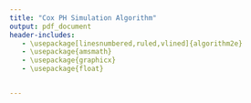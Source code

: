 ---
title: "Cox PH Simulation Algorithm"
output: pdf_document
header-includes:
   - \usepackage[linesnumbered,ruled,vlined]{algorithm2e}
   - \usepackage{amsmath}
   - \usepackage{graphicx}   
   - \usepackage{float}  


---

\begin{algorithm}[H]
\caption{Paired Cooker Profile Simulation}
\label{alg:paired-cooker-sim-detail}
\DontPrintSemicolon
\SetKwInOut{Input}{Input}\SetKwInOut{Output}{Output}

\Input{%
  Dataset of observations \(\{(t_i,\{v_k(t_i)\}_{k=1}^K,\mathrm{exp}_i)\}\),\\
  Variable set \(\mathbf V\subseteq\{v_1,\dots,v_K\}\),\\
  Grid size \(n\), matching radius \(\delta\), RNG seed (opt.)
}
\Output{Simulated trajectories \(P^{(1)},P^{(2)}\)}

\BlankLine
\SetKwBlock{Init}{Initialize}{}
\Init{
  set.seed(seed)\;
  ensure \(\mathrm{Td}\in\mathbf V\) and \(\mathrm{exp}\in\mathbf V\)\;
}

\BlankLine
\tcp{\textbf{1.} Normalize and subset}
\If{\(I_{\rm avg}\in\mathbf V\)}{
  \(I_{\rm avg}\leftarrow I_{\rm avg}/\max(I_{\rm avg})\)
}
\(\mathcal S\gets\) rows with no NA in \(\mathbf V\cup\{t\}\)\;

\BlankLine
\tcp{\textbf{2.} Define time grid}
\[
  u_j = \min_i t_i + \frac{j-1}{n-1}\bigl(\max_i t_i - \min_i t_i\bigr),
  \quad j=1,\dots,n
\]

\BlankLine
\tcp{\textbf{3.} Smooth profiles per day}
\ForEach{day \(d\)}{
  \ForEach{variable \(v\in\mathbf V\)}{
    \[
      \hat v_d(u_j)=
      \begin{cases}
        \mathrm{spline}\bigl(\{t_i\}_d,\{v(t_i)\}_d,u_j\bigr),
        &|\{t_i\}_d|>2,\\
        \overline{v}_d,&\text{otherwise.}
      \end{cases}
    \]
  }
}

\BlankLine
\tcp{\textbf{4.} Compute \& center residuals}
\[
  \epsilon_{i,k}=v_k(t_i)-\hat v_{d(i),k}(t_i),\quad
  \epsilon_{i,k}\leftarrow \epsilon_{i,k}-\frac1N\sum_{i}\epsilon_{i,k}
\]

\BlankLine
\tcp{\textbf{5.} Sample two base days}
Draw \(d_1,d_2\sim\mathrm{Uniform}(\{\text{days}\})\)\;

\BlankLine
\tcp{\textbf{6.} Add residuals by experiment}
\For{\(c\in\{1,2\}\)}{
  \(d\leftarrow d_c\)\;
  \For{\(j=1,\dots,n\)}{
    \ForEach{\(v\in\mathbf V\)}{
      let \(R=\{\epsilon_{i,k}:|t_i-u_j|<\delta,\,\mathrm{exp}_i=d\}\) (or all \(\epsilon_{\cdot,k}\) if empty)\;
      \[
        v_k^{(c)}(u_j)=\hat v_d(u_j)+\mathrm{sample}(R)
      \]
    }
  }
}

\BlankLine
\tcp{\textbf{7.} Clamp wind}
If \(\text{Wind}\in\mathbf V\), clamp \(v^{(c)}_{\rm Wind}(u_j)\in[0,2.5]\)\;

\BlankLine
\tcp{\textbf{8.} Combine \& label}
Form \(P^{(c)}=\{(u_j,\{v_k^{(c)}(u_j)\}_k)\}\);  
add label Cooker\,\(=c\)\;

\BlankLine
\tcp{\textbf{9.} Quantile‐map marginals}
For each \(v\), reorder \(\{v_k^{(c)}(u_j)\}\) to match the empirical distribution of \(\{v_k(t_i)\}\)\;

\Return \(\{P^{(1)},P^{(2)}\}\)
\end{algorithm}


\begin{figure}[H]
  \centering
  \includegraphics[width=0.8\textwidth, height= 10cm]{plots/ggplot_orig_vs_sim.png}
  \label{fig:Environmental_data_generation}
\end{figure}

\begin{algorithm}[H]
\caption{Baseline Survival Generator (Survfit Version)}
\label{alg:baseline-surv-survfit}
\SetAlgoLined
\KwIn{
  Reference level \(c^\ast\), covariate matrix \(X\),\\
  sample size \(n\), grid size \(N\), seed (opt.), flag \(p\)
}
\KwOut{
  Cox fit \(\hat\beta\), full grid \(\{t_j,H_0,S_0,F_0,f_0,\lambda_0\}\),\\
  sampled grid \(\{t_{k},H_0,S_0,F_0,f_0,\lambda_0\}\)
}
\BlankLine
\; Fit Cox model: \(\hat\beta = \arg\max_\beta \ell(\beta;X)\)\;
\; Extract baseline survival via \(\{(t_j,\hat S_0(t_j))\}\leftarrow\mathrm{survfit}()\) and set 
  \(\hat H_0(t_j)=-\log\hat S_0(t_j)\)\;
\; Interpolate \(\tilde H_0(t)\) by right‐continuous step or monotonic spline\;
\; Define grid: \(t_j = \mathrm{seq}(\min t,\max t,N)\)\;
\; Compute on grid:
  \[
    H_0(t_j)=\tilde H_0(t_j),\quad
    \lambda_0(t_j)=\frac{d}{dt}\tilde H_0(t),\quad
    S_0=e^{-H_0},\quad
    F_0=1-S_0,\quad
    f_0=S_0\,\lambda_0
  \]\;
\If{seed given}{\;\(\texttt{set.seed}(\cdot)\)\;}
\; Sample indices \(\{k_1,\dots,k_n\}\subset\{1,\dots,N\}\)\;
\; Extract \(\{t_k,H_0,\lambda_0,S_0,F_0,f_0\}\) at sampled \(t_k\)\;
\If{\(p\)}{\;Plot curves and sampled points\;}
\; \Return \(\hat\beta,\) full and sampled grids
\end{algorithm}




\begin{figure}[H]
  \centering
  \includegraphics[width=0.8\textwidth, height= 10cm]{plots/baseline_hazard_plot.png}
  \label{fig:baseline-cumhaz}
\end{figure}


\begin{algorithm}[H]
\DontPrintSemicolon
\SetAlgoLined
\SetKwInOut{Input}{Input}
\SetKwInOut{Output}{Output}

\Input{
  $\hat\beta$: estimated Cox coefficients,\\
  $(t_j,H_0(t_j))_{j=1}^m$: Breslow baseline hazard grid,\\
  $\{x_i\}_{i=1}^n$: covariate vectors,\\
  $C$: administrative censoring time.
}
\Output{
  $\{(\tilde T_i,\Delta_i)\}_{i=1}^n$: simulated times and event indicators.
}

\For{$i\leftarrow 1$ \KwTo $n$}{
  $\eta_i \leftarrow x_i^\top \hat\beta$\;
  Draw $U_i \sim \mathrm{Uniform}(0,1)$\;
  $y_i \leftarrow -\ln(U_i)\,/\,\exp(\eta_i)$\;
  \tcp*{Invert Breslow step‐function}
  $j^* \leftarrow \min\{\,j : H_0(t_j)\ge y_i\}$\;
  \eIf{$j^*$ exists}{
    $T_i \leftarrow t_{j^*}$\;
  }{
    $T_i \leftarrow +\infty$\;
  }
  \tcp*{Right‐censor at $C$}
  $\tilde T_i \leftarrow \min(T_i,\,C)$\;
  $\Delta_i \leftarrow \mathbf{1}\{T_i \le C\}$\;
}
\Return $\{(\tilde T_i,\Delta_i)\}_{i=1}^n$\;
\caption{Semi‐parametric inverse‐transform simulation for Cox model}
\label{alg:breslow-sim}
\end{algorithm}



\begin{algorithm}[H]
\caption{Sample‐Size Estimation via Cox PH Simulation}
\label{alg:coxph-sim}
\SetAlgoLined
\KwIn{$\mathcal N=\{N_1,\dots,N_k\}$, OR, $\alpha$, $\pi_{\rm target}$, $B$, seed, $T_{\max}$, \texttt{include\_plastic\_bag}, \texttt{test\_type}}
\KwOut{$N^* = \min\{N\in\mathcal N:\,\hat\pi(N)\ge\pi_{\rm target}\}$}
set \texttt{seed}\;
\ForEach{$N\in\mathcal N$}{
  $p\leftarrow\emptyset$, \quad $n\leftarrow2N$, \quad $\beta\leftarrow\log(\mathrm{OR})$\;
  \For{$b=1$ \KwTo $B$}{
    simulate covariates $Z_i$ for $i=1,\dots,2N$\;
    $\eta_i \gets Z_i^\top\beta$\;
    \texttt{res} $\gets$ \texttt{generate\_baseline\_functions}(n)\;
    $S_0\gets\mathrm{res.surv}$\;
    $S_{t|Z_i} \gets S_0^{\exp(\eta_i)}$\;
    $\tilde T_i\gets\min(T_i,\,T_{\max})$,\quad $\delta_i\gets\mathbf1\{T_i\le T_{\max}\}$\;
    fit Cox PH on $(\tilde T,\delta,Z)$ → $p_b$\;
    \uIf{\texttt{test\_type} = "one-sided"}{
      $p_b \gets p_b / 2$ \tcp*[r]{adjust for one-sided test}
    }
    $p\gets p\cup\{p_b\}$\;
  }
  $\hat\pi(N)\gets\dfrac1B\sum_{p_b\in p}\mathbf1\{p_b<\alpha\}$\;
}
\Return $N^*$  
\end{algorithm}







\begin{algorithm}[H]
\caption{Sample Size Determination via LMM Power Simulation}\label{alg:power_sample_size}
\DontPrintSemicolon
\SetAlgoLined
\KwIn{Pilot data $\mathcal{D}$ with response $P_s$, covariates $V$, cluster ID \texttt{TestDate};\\
  sample‐size grid $\{n_k\}$; desired effect $\delta$; significance level $\alpha$; target power $1-\beta$;\\
  number of simulations $N_{\rm sim}$; noise scale $\sigma$; RE shift scale $\tau$; optional ICC}
\KwOut{Optimal sample size $n^*$; power curve $\{(n_k,\widehat\pi(n_k))\}$}

\BlankLine
\textbf{Step 1: Hypotheses}\;
Define the parameter of interest
\[
  \theta \;=\; \operatorname{E}[P_s \mid \text{new}] \;-\; \operatorname{E}[P_s \mid \text{ref}].
\]
Then
\[
  \begin{cases}
    H_0:\,\theta\le0,\quad H_1:\,\theta\ge\delta & \text{(one‐sided)}\\[6pt]
    H_0:\,\theta=0,\quad H_1:\,\theta\neq0      & \text{(two‐sided)}
  \end{cases}
\]

\BlankLine
\textbf{Step 2: Baseline model \& variance extraction}\;
Fit LMM on $\mathcal{D}$:
\[
  P_s \sim V + (1\mid\texttt{TestDate}),
\]
and extract $\widehat\sigma_b^2$ and $\widehat\sigma_e^2$.  
\If{ICC is provided}{
  \[
    \widehat\sigma_b^2 \;\gets\; \frac{\mathrm{ICC}}{1-\mathrm{ICC}}\;\widehat\sigma_e^2.
  \]
}

\BlankLine
\textbf{Step 3: Power simulation for each $n_k$}\;
\For{$n_k$ \KwTo\ $\{n_k\}$}{
  $r\gets0$\tcp*{rejection counter}
  \For{$i\gets1$ \KwTo\ $N_{\rm sim}$}{
    Generate covariates via \texttt{get\_spline\_df\_dup\_cookers}($n_k,\tau,\sigma$)\;
    Sample cluster IDs, draw $b_j\sim N(0,\sigma_b^2)$ and $\varepsilon\sim N(0,\sigma_e^2)$\;
    Compute baseline prediction $\hat f(V)$ (fixed effects only)\;
    Form outcomes:
    \[
      Y_{\text{ref}} = \hat f + b_j + \varepsilon,
      \quad
      Y_{\text{new}} = \hat f + \delta + b_j + \varepsilon.
    \]
    Label data by \texttt{Cooker}; fit
    \[
      P_s \sim \texttt{Cooker} + V + (1\mid\texttt{TestDate}).
    \]
    Extract $\hat\beta$, SE, and
    \eIf{\texttt{Pr(>|t|)} in output}{
      $p_{\rm raw}\gets$ model p‐value
    }{
      $t\gets\hat\beta/\mathrm{SE}$,\quad
      $\mathrm{df}\gets n_{\rm obs}-p$,\quad
      $p_{\rm raw}\gets 2\bigl(1 - F_{t}(|t|;\mathrm{df})\bigr)$
    }
    Adjust for one‐ or two‐sided: obtain $p_i$\;
    \If{$p_i<\alpha$}{$r\gets r+1$}
  }
  $\widehat\pi(n_k)\gets r/N_{\rm sim}$
}

\BlankLine
\textbf{Step 4: Select optimal $n^*$}\;
$n^*\gets\min\{n_k:\widehat\pi(n_k)\ge1-\beta\}$ (or NA if none)\;

\Return{$n^*$ and $\{(n_k,\widehat\pi(n_k))\}$}
\end{algorithm}
